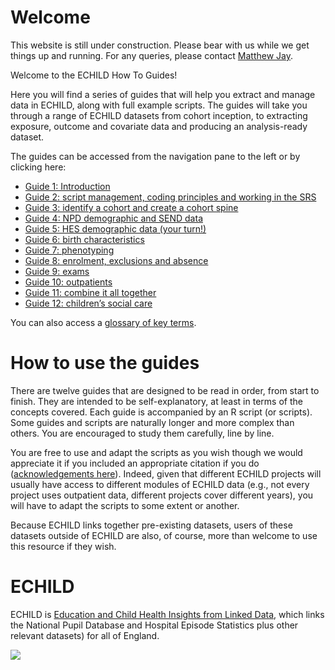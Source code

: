 # Welcome {.unnumbered}

This website is still under construction. Please bear with us while we get things up and running. For any queries, please contact [Matthew Jay](mailto:matthew.jay@ucl.ac.uk).

Welcome to the ECHILD How To Guides!

Here you will find a series of guides that will help you extract and manage data in ECHILD, along with full example scripts. The guides will take you through a range of ECHILD datasets from cohort inception, to extracting exposure, outcome and covariate data and producing an analysis-ready dataset.

The guides can be accessed from the navigation pane to the left or by clicking here:

- [Guide 1: Introduction](guide01_intro.qmd)
- [Guide 2: script management, coding principles and working in the SRS](guide02_mgmt.qmd)
- [Guide 3: identify a cohort and create a cohort spine](guide03_cohort.qmd)
- [Guide 4: NPD demographic and SEND data](guide04_demo_npd.qmd)
- [Guide 5: HES demographic data (your turn!)](guide05_demo_hes.qmd)
- [Guide 6: birth characteristics](guide06_birth_chars.qmd)
- [Guide 7: phenotyping](guide07_phenotype.qmd)
- [Guide 8: enrolment, exclusions and absence](guide08_enr_abs_excl.qmd)
- [Guide 9: exams](guide09_exam.qmd)
- [Guide 10: outpatients](guide10_opa.qmd)
- [Guide 11: combine it all together](guide11_combine.qmd)
- [Guide 12: children's social care](guide12_csc.qmd)

You can also access a [glossary of key terms](glossary.qmd).

# How to use the guides

There are twelve guides that are designed to be read in order, from start to finish. They are intended to be self-explanatory, at least in terms of the concepts covered. Each guide is accompanied by an R script (or scripts). Some guides and scripts are naturally longer and more complex than others. You are encouraged to study them carefully, line by line.

You are free to use and adapt the scripts as you wish though we would appreciate it if you included an appropriate citation if you do ([acknowledgements here](acknowledgements.qmd)). Indeed, given that different ECHILD projects will usually have access to different modules of ECHILD data (e.g., not every project uses outpatient data, different projects cover different years), you will have to adapt the scripts to some extent or another.

Because ECHILD links together pre-existing datasets, users of these datasets outside of ECHILD are also, of course, more than welcome to use this resource if they wish.

# ECHILD

ECHILD is [Education and Child Health Insights from Linked Data](https://www.echild.ac.uk){target="_blank"}, which links the National Pupil Database and Hospital Episode Statistics plus other relevant datasets) for all of England.

![](static/echild-intro.png){fig-alt="The ECHILD logo."}